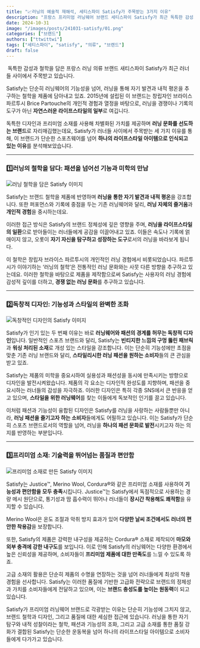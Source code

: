 ```yaml
---
title: "📈러닝의 예술적 재해석, 세티스파이 Satisfy가 주목받는 3가지 이유"
description: "프랑스 프리미엄 러닝웨어 브랜드 세티스파이 Satisfy가 최근 독특한 감성과 철학으로 러너들 사이에서 큰 인기를 끌고 있습니다. Satisfy가 단순한 운동복을 넘어 하나의 라이프스타일 아이템으로 자리 잡게 된 세 가지 이유를 알아봅니다."
date: 2024-10-31
image: "/images/posts/241031-satisfy/01.png"
categories: ["브랜드"]
authors: ["ttwittwi"]
tags: ["세티스파이", "satisfy", "의류", "브랜드"]
draft: false
---
```


 독특한 감성과 철학을 담은 프랑스 러닝 의류 브랜드 새티스파이 Satisfy가 최근 러너들 사이에서 주목받고 있습니다.

 Satisfy는 단순히 러닝웨어의 기능성을 넘어, 러닝을 통해 자기 발견과 내적 평온을 추구하는 철학을 제품에 담아내고 있죠. 2015년에 설립된 이 브랜드는 창립자인 브라이스 파르투시 Brice Partouche의 개인적 경험과 열정을 바탕으로, 러닝을 경쟁이나 기록의 도구가 아닌 **자연스러운 라이프스타일의 일부**로 여깁니다.

 독특한 디자인과 프리미엄 소재를 사용해 차별화된 가치를 제공하며 **러닝 문화를 선도하는 브랜드**로 자리매김했는데요, Satisfy가 러너들 사이에서 주목받는 세 가지 이유를 통해, 이 브랜드가 단순한 스포츠웨어를 넘어 **하나의 라이프스타일 아이템으로 인식되고 있는 이유**를 분석해보았습니다.

---

### 1️⃣러닝의 철학을 담다: 패션을 넘어선 기능과 미학의 만남

<Image 
src="/images/posts/241031-satisfy/02.jpg" 
alt="러닝 철학을 담은 Satisfy 이미지" layout="responsive" 
caption="Satisfy 창립자 브라이스 파르투시 Brice Partouche"
/>

Satisfy는 브랜드 철학을 제품에 반영하며 **러닝을 통한 자기 발견과 내적 평온**을 강조합니다. 또한 퍼포먼스와 기록에 중점을 두는 기존 러닝웨어와 달리, **러닝 자체의 즐거움**과 **개인적 경험**을 중시하는데요.

이러한 접근 방식은 Satisfy의 브랜드 정체성에 깊은 영향을 주며, **러닝을 라이프스타일의 일환**으로 받아들이는 러너들에게 공감을 이끌어내고 있죠. 이들은 속도나 기록에 얽매이지 않고, 오롯이 **자기 자신을 탐구하고 성장하는 도구**로서의 러닝을 바라보게 됩니다.

이 철학은 창립자 브라이스 파르투시의 개인적인 러닝 경험에서 비롯되었습니다. 파르투시가 이야기하는 ‘러닝의 철학’은 전통적인 러닝 문화와는 사뭇 다른 방향을 추구하고 있는데요. 이러한 철학을 바탕으로 제품을 제작함으로써 Satisfy는 사용자의 러닝 경험에 감성적 깊이를 더하고, **경쟁 없는 러닝 문화**를 추구하고 있습니다.

---

### 2️⃣독창적 디자인: 기능성과 스타일의 완벽한 조화

<Image 
src="/images/posts/241031-satisfy/03.jpg" 
alt="독창적인 디자인의 Satisfy 이미지" layout="responsive"
/>


Satisfy가 인기 있는 두 번째 이유는 바로 **러닝웨어와 패션의 경계를 허무는 독창적 디자인**입니다. 일반적인 스포츠 브랜드와 달리, Satisfy는 **빈티지한 느낌의 구멍 뚫린 패브릭**과 **워싱 처리된 소재**로 개성 있는 스타일을 강조합니다. 이는 단순히 기능성에만 초점을 맞춘 기존 러닝 브랜드와 달리, **스타일리시한 러닝 패션을 원하는 소비자**들의 큰 관심을 받고 있죠.

Satisfy는 제품의 미학을 중요시하여 실용성과 패션성을 동시에 만족시키는 방향으로 디자인을 발전시켜왔습니다. 제품의 각 요소는 디자인적 완성도를 지향하며, 패션을 중요시하는 러너들의 감성을 자극하죠. 이러한 디자인은 특히 각종 SNS에서 큰 반응을 얻고 있으며, **스타일을 위한 러닝웨어**를 찾는 이들에게 독보적인 인기를 끌고 있습니다.

이처럼 패션과 기능성이 융합된 디자인은 Satisfy를 러닝을 사랑하는 사람들뿐만 아니라, **러닝 패션을 즐기고자 하는 소비자**들에게도 어필하고 있습니다. 이는 Satisfy가 단순히 스포츠 브랜드로서의 역할을 넘어, 러닝을 **하나의 패션 문화로 발전**시키고자 하는 의지를 반영하는 부분입니다.

---

### 3️⃣프리미엄 소재: 기술력을 뛰어넘는 품질과 편안함

<Image src="/images/posts/241031-satisfy/04.jpg" alt="프리미엄 소재로 만든 Satisfy 이미지" layout="responsive" />

Satisfy는 Justice™, Merino Wool, Cordura®와 같은 프리미엄 소재를 사용하여 **기능성과 편안함을 모두 충족**시킵니다. Justice™는 Satisfy에서 독점적으로 사용하는 경량 메시 원단으로, 통기성과 땀 흡수력이 뛰어나 러너들이 **장시간 착용해도 쾌적함**을 유지할 수 있습니다.

Merino Wool은 온도 조절과 악취 방지 효과가 있어 **다양한 날씨 조건에서도 러너의 편안한 착용감**을 보장합니다.

또한, Satisfy의 제품은 강력한 내구성을 제공하는 Cordura® 소재로 제작되어 **마모와 외부 충격에 강한 내구도**를 보입니다. 이로 인해 Satisfy의 러닝웨어는 다양한 환경에서 높은 신뢰성을 제공하며, 소비자들이 **프리미엄 제품에 대한 만족도**를 느낄 수 있도록 하죠.

고급 소재의 활용은 단순히 제품의 수명을 연장하는 것을 넘어 러너들에게 최상의 착용 경험을 선사합니다. Satisfy는 이러한 품질에 기반한 고급화 전략으로 브랜드의 정체성과 가치를 소비자들에게 전달하고 있으며, 이는 **브랜드 충성도를 높이는 원동력**이 되고 있습니다.

Satisfy가 프리미엄 러닝웨어 브랜드로 각광받는 이유는 단순히 기능성에 그치지 않고, 브랜드 철학과 디자인, 그리고 품질에 대한 세심한 접근에 있습니다. 러닝을 통한 자기 탐구와 내적 성찰이라는 철학, 패션과 기능성의 조화, 그리고 고급 소재를 통한 품질 강화가 결합된 Satisfy는 단순한 운동복을 넘어 하나의 라이프스타일 아이템으로 소비자들에게 다가가고 있습니다.
